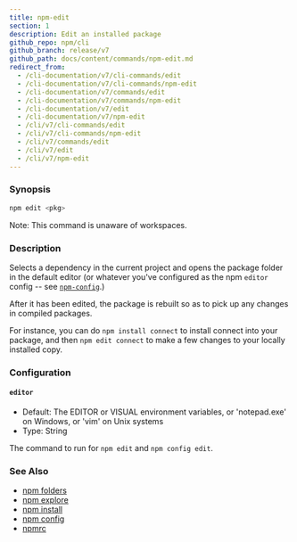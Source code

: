 ```yaml
---
title: npm-edit
section: 1
description: Edit an installed package
github_repo: npm/cli
github_branch: release/v7
github_path: docs/content/commands/npm-edit.md
redirect_from:
  - /cli-documentation/v7/cli-commands/edit
  - /cli-documentation/v7/cli-commands/npm-edit
  - /cli-documentation/v7/commands/edit
  - /cli-documentation/v7/commands/npm-edit
  - /cli-documentation/v7/edit
  - /cli-documentation/v7/npm-edit
  - /cli/v7/cli-commands/edit
  - /cli/v7/cli-commands/npm-edit
  - /cli/v7/commands/edit
  - /cli/v7/edit
  - /cli/v7/npm-edit
---
```


### Synopsis

```bash
npm edit <pkg>
```

Note: This command is unaware of workspaces.

### Description

Selects a dependency in the current project and opens the package folder in the default editor (or whatever you've configured as the npm `editor` config -- see [`npm-config`](npm-config).)

After it has been edited, the package is rebuilt so as to pick up any changes in compiled packages.

For instance, you can do `npm install connect` to install connect into your package, and then `npm edit connect` to make a few changes to your locally installed copy.

### Configuration

#### `editor`

- Default: The EDITOR or VISUAL environment variables, or 'notepad.exe' on Windows, or 'vim' on Unix systems
- Type: String

The command to run for `npm edit` and `npm config edit`.

### See Also

- [npm folders](/cli/v7/configuring-npm/folders)
- [npm explore](/cli/v7/commands/npm-explore)
- [npm install](/cli/v7/commands/npm-install)
- [npm config](/cli/v7/commands/npm-config)
- [npmrc](/cli/v7/configuring-npm/npmrc)
